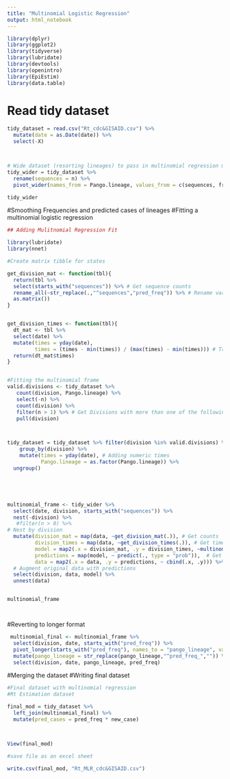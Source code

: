 ```yaml
---
title: "Multinomial Logistic Regression"
output: html_notebook
---
```


```r
library(dplyr)
library(ggplot2)
library(tidyverse)
library(lubridate)
library(devtools)
library(openintro)
library(EpiEstim)
library(data.table)

```





# Read tidy dataset
```r


tidy_dataset = read.csv("Rt_cdc&GISAID.csv") %>%
  mutate(date = as.Date(date)) %>%
  select(-X) 



# Wide dataset (resorting lineages) to pass in multinomial regression model
tidy_wider = tidy_dataset %>%
  rename(sequences = n) %>%
  pivot_wider(names_from = Pango.lineage, values_from = c(sequences, freq), values_fill = 0) 

tidy_wider


```



#Smoothing Frequencies and predicted cases of lineages
#Fitting a multinomial logistic regression 

```r

## Adding Mulitnomial Regression Fit

library(lubridate)
library(nnet)

#Create matrix tibble for states 

get_division_mat <- function(tbl){
  return(tbl %>%
  select(starts_with("sequences")) %>% # Get sequence counts
  rename_all(~str_replace(.,"^sequences","pred_freq")) %>% # Rename variable for later
  as.matrix())
}


get_division_times <- function(tbl){
  dt_mat <- tbl %>%
  select(date) %>%
  mutate(times = yday(date),
         times = (times - min(times)) / (max(times) - min(times))) # Transform times for easy fitting
  return(dt_mat$times)
}


#Fitting the multinomial frame
valid.divisions <- tidy_dataset %>%
   count(division, Pango.lineage) %>%
   select(-n) %>%
   count(division) %>%
   filter(n > 1) %>% # Get Divisions with more than one of the following variants
   pull(division)



tidy_dataset = tidy_dataset %>% filter(division %in% valid.divisions) %>%
    group_by(division) %>%
    mutate(times = yday(date), # Adding numeric times
           Pango.lineage = as.factor(Pango.lineage)) %>%
  ungroup()





multinomial_frame <- tidy_wider %>%
  select(date, division, starts_with("sequences")) %>%
  nest(-division) %>%
   #filter(n > 0) %>%
# Nest by division
  mutate(division_mat = map(data, ~get_division_mat(.)), # Get counts 
         division_times = map(data, ~get_division_times(.)), # Get times
         model = map2(.x = division_mat, .y = division_times, ~multinom(.x ~ .y, trace = TRUE, MaxNWts = 100000, na.action(n))),
         predictions = map(model, ~ predict(., type = "prob")),  # Get predictions
         data = map2(.x = data, .y = predictions, ~ cbind(.x, .y))) %>% 
  # Augment original data with predictions
  select(division, data, model) %>%
  unnest(data)


multinomial_frame




```

#Reverting to longer format

```r
 multinomial_final <- multinomial_frame %>%
  select(division, date, starts_with("pred_freq")) %>%
  pivot_longer(starts_with("pred_freq"), names_to = "pango_lineage", values_to = "pred_freq") %>%
  mutate(pango_lineage = str_replace(pango_lineage,"^pred_freq_","")) %>%
  select(division, date, pango_lineage, pred_freq)


```

#Merging the dataset
#Writing final dataset

```r


#Final dataset with multinomial regression
#Rt Estimation dataset

final_mod = tidy_dataset %>%
  left_join(multinomial_final) %>%
  mutate(pred_cases = pred_freq * new_case)



View(final_mod)

#save file as an excel sheet

write.csv(final_mod, "Rt_MLR_cdc&GISAID.csv")



```

